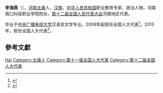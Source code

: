 {{Otheruses|李海燕}}

'''李海燕'''（{{bd|1961年||}}），[[河南|河南]][[太康|太康]]人，[[汉族|汉族]]，[[中华人民共和国|中华人民共和国]]职业教育专家、政治人物，河南周口科技职业学院院长，[[第十二届全国人民代表大会|第十二届全国人民代表大会]]河南地区代表。

毕业于[[中央广播电视大学|中央广播电视大学]]汉语言文学专业。2008年起担任全国人大代表<ref>{{cite news|title=全国人大代表信息-李海燕|url=http://210.82.31.1:8084/delegate/viewDelegate.action?dbid=111452|accessdate=2013-04-05|newspaper=全国人大网|archive-url=https://web.archive.org/web/20140501235812/http://www.npc.gov.cn/delegate/viewDelegate.action?dbid=111452|archive-date=2014-05-01|dead-url=yes}}</ref>。2013年，担任全国人大代表<ref>{{cite news|title=全国人大代表信息-李海燕|url=http://210.82.31.1:8084/delegate/viewDelegate.action?dbid=121421|accessdate=2013-04-05|newspaper=全国人大网|archive-url=https://web.archive.org/web/20140502001123/http://www.npc.gov.cn/delegate/viewDelegate.action?dbid=121421|archive-date=2014-05-02|dead-url=yes}}</ref>。

== 參考文獻 ==
{{reflist}}

{{China-poli-bio-stub}}

{{Authority control}}
{{DEFAULTSORT:Li李}}
[[Category:李姓|Hai]]
[[Category:太康人|Category:太康人]]
[[Category:第十一届全国人大代表|Category:第十一届全国人大代表]]
[[Category:第十二届全国人大代表|Category:第十二届全国人大代表]]